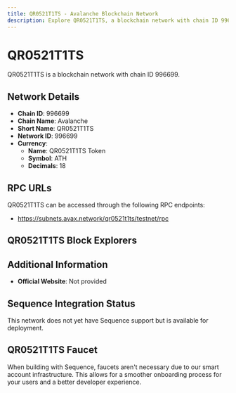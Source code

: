```yaml
--- 
title: QR0521T1TS - Avalanche Blockchain Network
description: Explore QR0521T1TS, a blockchain network with chain ID 996699. Learn about its native currency, QR0521T1TS Token, and how to interact with the network.
---
```


# QR0521T1TS

QR0521T1TS is a blockchain network with chain ID 996699.

## Network Details

- **Chain ID**: 996699
- **Chain Name**: Avalanche
- **Short Name**: QR0521T1TS
- **Network ID**: 996699
- **Currency**: 
  - **Name**: QR0521T1TS Token
  - **Symbol**: ATH
  - **Decimals**: 18

## RPC URLs

QR0521T1TS can be accessed through the following RPC endpoints:

- https://subnets.avax.network/qr0521t1ts/testnet/rpc

## QR0521T1TS Block Explorers



## Additional Information

- **Official Website**: Not provided

## Sequence Integration Status

This network does not yet have Sequence support but is available for deployment.

## QR0521T1TS Faucet

When building with Sequence, faucets aren't necessary due to our smart account infrastructure. This allows for a smoother onboarding process for your users and a better developer experience.

